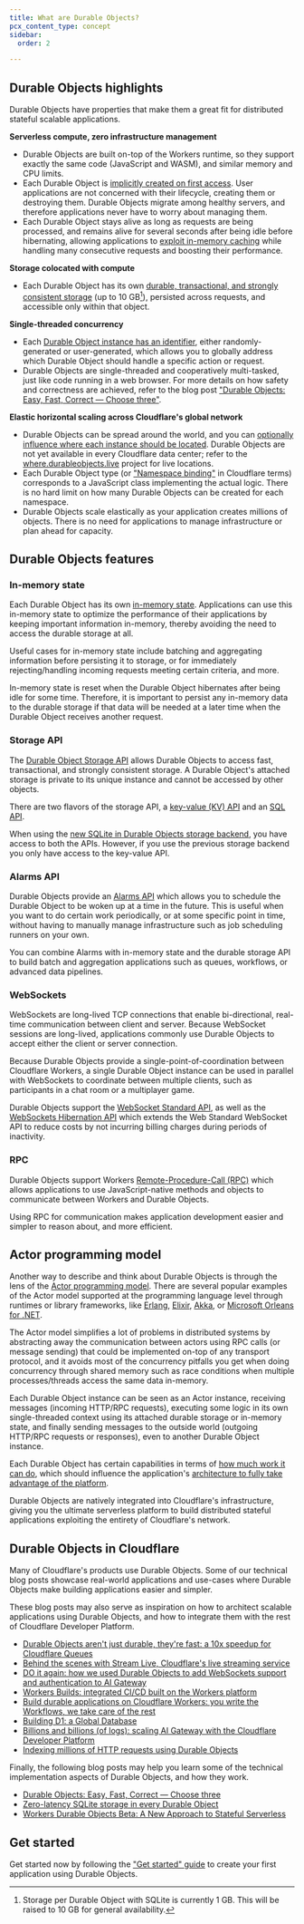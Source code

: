 ```yaml
---
title: What are Durable Objects?
pcx_content_type: concept
sidebar:
  order: 2

---
```



<Render file="what-are-durable-objects"/>

## Durable Objects highlights

Durable Objects have properties that make them a great fit for distributed stateful scalable applications.

**Serverless compute, zero infrastructure management**

- Durable Objects are built on-top of the Workers runtime, so they support exactly the same code (JavaScript and WASM), and similar memory and CPU limits.
- Each Durable Object is [implicitly created on first access](/durable-objects/api/namespace/#get). User applications are not concerned with their lifecycle, creating them or destroying them. Durable Objects migrate among healthy servers, and therefore applications never have to worry about managing them.
- Each Durable Object stays alive as long as requests are being processed, and remains alive for several seconds after being idle before hibernating, allowing applications to [exploit in-memory caching](/durable-objects/reference/in-memory-state/) while handling many consecutive requests and boosting their performance.

**Storage colocated with compute**

- Each Durable Object has its own [durable, transactional, and strongly consistent storage](/durable-objects/api/storage-api/) (up to 10 GB[^1]), persisted across requests, and accessible only within that object.

**Single-threaded concurrency**

- Each [Durable Object instance has an identifier](/durable-objects/api/id/), either randomly-generated or user-generated, which allows you to globally address which Durable Object should handle a specific action or request.
- Durable Objects are single-threaded and cooperatively multi-tasked, just like code running in a web browser. For more details on how safety and correctness are achieved, refer to the blog post ["Durable Objects: Easy, Fast, Correct — Choose three"](https://blog.cloudflare.com/durable-objects-easy-fast-correct-choose-three/).

**Elastic horizontal scaling across Cloudflare's global network**

- Durable Objects can be spread around the world, and you can [optionally influence where each instance should be located](/durable-objects/reference/data-location/#provide-a-location-hint). Durable Objects are not yet available in every Cloudflare data center; refer to the [where.durableobjects.live](https://where.durableobjects.live/) project for live locations.
- Each Durable Object type (or ["Namespace binding"](/durable-objects/api/namespace/) in Cloudflare terms) corresponds to a JavaScript class implementing the actual logic. There is no hard limit on how many Durable Objects can be created for each namespace.
- Durable Objects scale elastically as your application creates millions of objects. There is no need for applications to manage infrastructure or plan ahead for capacity.

## Durable Objects features

### In-memory state

Each Durable Object has its own [in-memory state](/durable-objects/reference/in-memory-state/). Applications can use this in-memory state to optimize the performance of their applications by keeping important information in-memory, thereby avoiding the need to access the durable storage at all.

Useful cases for in-memory state include batching and aggregating information before persisting it to storage, or for immediately rejecting/handling incoming requests meeting certain criteria, and more.

In-memory state is reset when the Durable Object hibernates after being idle for some time. Therefore, it is important to persist any in-memory data to the durable storage if that data will be needed at a later time when the Durable Object receives another request.

### Storage API

The [Durable Object Storage API](/durable-objects/api/storage-api/) allows Durable Objects to access fast, transactional, and strongly consistent storage. A Durable Object's attached storage is private to its unique instance and cannot be accessed by other objects.

There are two flavors of the storage API, a [key-value (KV) API](/durable-objects/api/storage-api/#kv-api) and an [SQL API](/durable-objects/api/storage-api/#sql-api).

When using the [new SQLite in Durable Objects storage backend](/durable-objects/reference/durable-objects-migrations/#enable-sqlite-storage-backend-on-new-durable-object-class-migration), you have access to both the APIs. However, if you use the previous storage backend you only have access to the key-value API.

### Alarms API

Durable Objects provide an [Alarms API](/durable-objects/api/alarms/) which allows you to schedule the Durable Object to be woken up at a time in the future. This is useful when you want to do certain work periodically, or at some specific point in time, without having to manually manage infrastructure such as job scheduling runners on your own.

You can combine Alarms with in-memory state and the durable storage API to build batch and aggregation applications such as queues, workflows, or advanced data pipelines.

### WebSockets

WebSockets are long-lived TCP connections that enable bi-directional, real-time communication between client and server. Because WebSocket sessions are long-lived, applications commonly use Durable Objects to accept either the client or server connection.

Because Durable Objects provide a single-point-of-coordination between Cloudflare Workers, a single Durable Object instance can be used in parallel with WebSockets to coordinate between multiple clients, such as participants in a chat room or a multiplayer game.

Durable Objects support the [WebSocket Standard API](/durable-objects/best-practices/websockets/#websocket-standard-api), as well as the [WebSockets Hibernation API](/durable-objects/best-practices/websockets/#websocket-hibernation-api) which extends the Web Standard WebSocket API to reduce costs by not incurring billing charges during periods of inactivity.

### RPC

Durable Objects support Workers [Remote-Procedure-Call (RPC)](/workers/runtime-apis/rpc/) which allows applications to use JavaScript-native methods and objects to communicate between Workers and Durable Objects.

Using RPC for communication makes application development easier and simpler to reason about, and more efficient.

## Actor programming model

Another way to describe and think about Durable Objects is through the lens of the [Actor programming model](https://en.wikipedia.org/wiki/Actor_model). There are several popular examples of the Actor model supported at the programming language level through runtimes or library frameworks, like [Erlang](https://www.erlang.org/), [Elixir](https://elixir-lang.org/), [Akka](https://akka.io/), or [Microsoft Orleans for .NET](https://learn.microsoft.com/en-us/dotnet/orleans/overview).

The Actor model simplifies a lot of problems in distributed systems by abstracting away the communication between actors using RPC calls (or message sending) that could be implemented on-top of any transport protocol, and it avoids most of the concurrency pitfalls you get when doing concurrency through shared memory such as race conditions when multiple processes/threads access the same data in-memory.

Each Durable Object instance can be seen as an Actor instance, receiving messages (incoming HTTP/RPC requests), executing some logic in its own single-threaded context using its attached durable storage or in-memory state, and finally sending messages to the outside world (outgoing HTTP/RPC requests or responses), even to another Durable Object instance.

Each Durable Object has certain capabilities in terms of [how much work it can do](/durable-objects/platform/limits/#how-much-work-can-a-single-durable-object-do), which should influence the application's [architecture to fully take advantage of the platform](/reference-architecture/diagrams/storage/durable-object-control-data-plane-pattern/).

Durable Objects are natively integrated into Cloudflare's infrastructure, giving you the ultimate serverless platform to build distributed stateful applications exploiting the entirety of Cloudflare's network.

## Durable Objects in Cloudflare

Many of Cloudflare's products use Durable Objects. Some of our technical blog posts showcase real-world applications and use-cases where Durable Objects make building applications easier and simpler.

These blog posts may also serve as inspiration on how to architect scalable applications using Durable Objects, and how to integrate them with the rest of Cloudflare Developer Platform.

- [Durable Objects aren't just durable, they're fast: a 10x speedup for Cloudflare Queues](https://blog.cloudflare.com/how-we-built-cloudflare-queues/)
- [Behind the scenes with Stream Live, Cloudflare's live streaming service](https://blog.cloudflare.com/behind-the-scenes-with-stream-live-cloudflares-live-streaming-service/)
- [DO it again: how we used Durable Objects to add WebSockets support and authentication to AI Gateway](https://blog.cloudflare.com/do-it-again/)
- [Workers Builds: integrated CI/CD built on the Workers platform](https://blog.cloudflare.com/workers-builds-integrated-ci-cd-built-on-the-workers-platform/)
- [Build durable applications on Cloudflare Workers: you write the Workflows, we take care of the rest](https://blog.cloudflare.com/building-workflows-durable-execution-on-workers/)
- [Building D1: a Global Database](https://blog.cloudflare.com/building-d1-a-global-database/)
- [Billions and billions (of logs): scaling AI Gateway with the Cloudflare Developer Platform](https://blog.cloudflare.com/billions-and-billions-of-logs-scaling-ai-gateway-with-the-cloudflare/)
- [Indexing millions of HTTP requests using Durable Objects](https://blog.cloudflare.com/r2-rayid-retrieval/)

Finally, the following blog posts may help you learn some of the technical implementation aspects of Durable Objects, and how they work.

- [Durable Objects: Easy, Fast, Correct — Choose three](https://blog.cloudflare.com/durable-objects-easy-fast-correct-choose-three/)
- [Zero-latency SQLite storage in every Durable Object](https://blog.cloudflare.com/sqlite-in-durable-objects/)
- [Workers Durable Objects Beta: A New Approach to Stateful Serverless](https://blog.cloudflare.com/introducing-workers-durable-objects/)

## Get started

Get started now by following the ["Get started" guide](/durable-objects/get-started/) to create your first application using Durable Objects.

[^1]: Storage per Durable Object with SQLite is currently 1 GB. This will be raised to 10 GB for general availability.